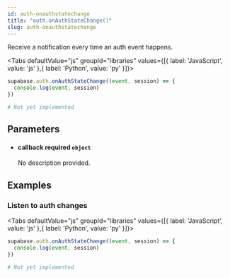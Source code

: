 ```yaml
---
id: auth-onauthstatechange
title: "auth.onAuthStateChange()"
slug: auth-onauthstatechange
---
```



Receive a notification every time an auth event happens.

<Tabs
  defaultValue="js"
  groupId="libraries"
  values={[{ label: 'JavaScript', value: 'js' },{ label: 'Python', value: 'py' }]}>

<TabItem value="js">

```js
supabase.auth.onAuthStateChange((event, session) => {
  console.log(event, session)
})
```


</TabItem>
<TabItem value="py">

```py
# Not yet implemented
```


</TabItem>

</Tabs>

## Parameters


<ul className="method-list-group">
  
<li className="method-list-item">
  <h4 className="method-list-item-label">
    <span className="method-list-item-label-name">
      callback
    </span>
    <span className="method-list-item-label-badge required">
      required
    </span>
    <span className="method-list-item-validation">
      <code>object</code>
    </span>
  </h4>
  <div class="method-list-item-description">

No description provided. 
  
  </div>
  
</li>

</ul>














## Examples

### Listen to auth changes



<Tabs
  defaultValue="js"
  groupId="libraries"
  values={[{ label: 'JavaScript', value: 'js' },{ label: 'Python', value: 'py' }]}>

<TabItem value="js">

```js
supabase.auth.onAuthStateChange((event, session) => {
  console.log(event, session)
})
```


</TabItem>
<TabItem value="py">

```py
# Not yet implemented
```


</TabItem>

</Tabs>